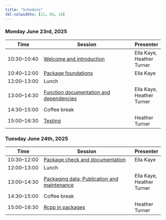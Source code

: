 ```yaml
---
title: "Schedule"
tbl-colwidths: [22, 60, 18]
---
```


### Monday June 23rd, 2025

| Time         | Session                           | Presenter |
|--------------|-----------------------------------|-----------|
| 10:30--10:40 | [Welcome and introduction](content/01-welcome/index.qmd) | Ella Kaye, Heather Turner |
| 10:40--12:00 | [Package foundations](content/02-package-foundations/index.qmd)   | Ella Kaye |
| 12:00--13:00 | Lunch                             | |
| 13:00--14:30 | [Function documentation and dependencies](content/03-documentation/index.qmd)         | Ella Kaye, Heather Turner |
| 14:30--15:00 | Coffee break                      | |
| 15:00--16:30 | [Testing](content/04-testing/index.qmd)               | Heather Turner |

### Tuesday June 24th, 2025

| Time         | Session                           | Presenter |
|--------------|-----------------------------------|-----------|
| 10:30--12:00 | [Package check and documentation](content/05-check-package-documentation/index.qmd)   | Ella Kaye |
| 12:00--13:00 | Lunch                             | |
| 13:00--14:30 | [Packaging data; Publication and maintenance](content/06-data-publication-maintenance/index.qmd)         | Ella Kaye, Heather Turner |
| 14:30--15:00 | Coffee break                      | |
| 15:00--16:30 | [Rcpp in packages](content/07-Rcpp-packages/index.qmd)     | Heather Turner |

